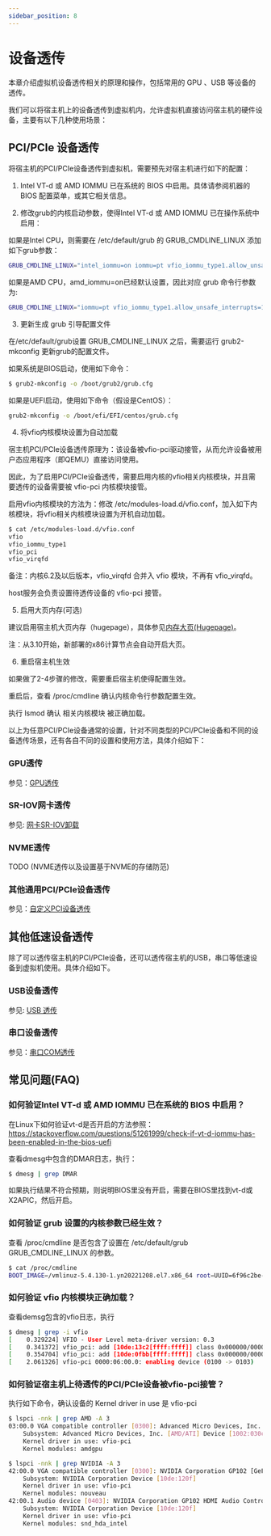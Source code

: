 ```yaml
---
sidebar_position: 8
---
```


# 设备透传

本章介绍虚拟机设备透传相关的原理和操作，包括常用的 GPU 、USB 等设备的透传。

我们可以将宿主机上的设备透传到虚拟机内，允许虚拟机直接访问宿主机的硬件设备，主要有以下几种使用场景：

## PCI/PCIe 设备透传

将宿主机的PCI/PCIe设备透传到虚拟机，需要预先对宿主机进行如下的配置：

1. Intel VT-d 或 AMD IOMMU 已在系统的 BIOS 中启用。具体请参阅机器的 BIOS 配置菜单，或其它相关信息。

2. 修改grub的内核启动参数，使得Intel VT-d 或 AMD IOMMU 已在操作系统中启用：

如果是Intel CPU，则需要在 /etc/default/grub 的 GRUB_CMDLINE_LINUX 添加如下grub参数：
```bash
GRUB_CMDLINE_LINUX="intel_iommu=on iommu=pt vfio_iommu_type1.allow_unsafe_interrupts=1"
```

如果是AMD CPU，amd_iommu=on已经默认设置，因此对应 grub 命令行参数为:

```bash
GRUB_CMDLINE_LINUX="iommu=pt vfio_iommu_type1.allow_unsafe_interrupts=1"
```

3. 更新生成 grub 引导配置文件

在/etc/default/grub设置 GRUB_CMDLINE_LINUX 之后，需要运行 grub2-mkconfig 更新grub的配置文件。

如果系统是BIOS启动，使用如下命令：

```bash
$ grub2-mkconfig -o /boot/grub2/grub.cfg
```

如果是UEFI启动，使用如下命令（假设是CentOS）：

```bash
grub2-mkconfig -o /boot/efi/EFI/centos/grub.cfg
```

4. 将vfio内核模块设置为自动加载

宿主机PCI/PCIe设备透传原理为：该设备被vfio-pci驱动接管，从而允许设备被用户态应用程序（即QEMU）直接访问使用。

因此，为了启用PCI/PCIe设备透传，需要启用内核的vfio相关内核模块，并且需要透传的设备需要被 vfio-pci 内核模块接管。

启用vfio内核模块的方法为：修改 /etc/modules-load.d/vfio.conf，加入如下内核模块，将vfio相关内核模块设置为开机自动加载。

```bash
$ cat /etc/modules-load.d/vfio.conf
vfio
vfio_iommu_type1
vfio_pci
vfio_virqfd
```

备注：内核6.2及以后版本，vfio_virqfd 合并入 vfio 模块，不再有 vfio_virqfd。

host服务会负责设置待透传设备的 vfio-pci 接管。

5. 启用大页内存(可选)

建议启用宿主机大页内存（hugepage），具体参见[内存大页(Hugepage)](../hugepage)。

注：从3.10开始，新部署的x86计算节点会自动开启大页。

6. 重启宿主机生效

如果做了2-4步骤的修改，需要重启宿主机使得配置生效。

重启后，查看 /proc/cmdline 确认内核命令行参数配置生效。

执行 lsmod 确认 相关内核模块 被正确加载。

以上为任意PCI/PCIe设备通常的设置，针对不同类型的PCI/PCIe设备和不同的设备透传场景，还有各自不同的设置和使用方法，具体介绍如下：

### GPU透传

参见：[GPU透传](./gpu)

### SR-IOV网卡透传

参见: [网卡SR-IOV卸载](./sriov)

### NVME透传

TODO (NVME透传以及设置基于NVME的存储防范)

### 其他通用PCI/PCIe设备透传

参见：[自定义PCI设备透传](./custom-pci-devices)

## 其他低速设备透传

除了可以透传宿主机的PCI/PCIe设备，还可以透传宿主机的USB，串口等低速设备到虚拟机使用。具体介绍如下。

### USB设备透传

参见: [USB 透传](./usb-passthrough)

### 串口设备透传

参见：[串口COM透传](./com-passthrough)

## 常见问题(FAQ)

### 如何验证Intel VT-d 或 AMD IOMMU 已在系统的 BIOS 中启用？

在Linux下如何验证vt-d是否开启的方法参照：https://stackoverflow.com/questions/51261999/check-if-vt-d-iommu-has-been-enabled-in-the-bios-uefi

查看dmesg中包含的DMAR日志，执行：

```bash
$ dmesg | grep DMAR
```

如果执行结果不符合预期，则说明BIOS里没有开启，需要在BIOS里找到vt-d或X2APIC，然后开启。

### 如何验证 grub 设置的内核参数已经生效？

查看 /proc/cmdline 是否包含了设置在 /etc/default/grub GRUB_CMDLINE_LINUX 的参数。

```bash
$ cat /proc/cmdline
BOOT_IMAGE=/vmlinuz-5.4.130-1.yn20221208.el7.x86_64 root=UUID=6f96c2be-434d-405e-9b46-ba8877f2a0a9 ro rhgb crashkernel=auto rdblacklist=nouveau hugepagesz=1G vfio_iommu_type1.allow_unsafe_interrupts=1 intel_iommu=on quiet iommu=pt nouveau.modeset=0 net.ifnames=0 default_hugepagesz=1G biosdevnames=0
```

### 如何验证 vfio 内核模块正确加载？

查看demsg包含的vfio日志，执行

```bash
$ dmesg | grep -i vfio
[    0.329224] VFIO - User Level meta-driver version: 0.3
[    0.341372] vfio_pci: add [10de:13c2[ffff:ffff]] class 0x000000/00000000
[    0.354704] vfio_pci: add [10de:0fbb[ffff:ffff]] class 0x000000/00000000
[    2.061326] vfio-pci 0000:06:00.0: enabling device (0100 -> 0103)
```

### 如何验证宿主机上待透传的PCI/PCIe设备被vfio-pci接管？

执行如下命令，确认设备的 Kernel driver in use 是 vfio-pci

```bash
$ lspci -nnk | grep AMD -A 3
03:00.0 VGA compatible controller [0300]: Advanced Micro Devices, Inc. [AMD/ATI] Tonga XT GL [FirePro S7150] [1002:6929]
	Subsystem: Advanced Micro Devices, Inc. [AMD/ATI] Device [1002:030c]
	Kernel driver in use: vfio-pci
	Kernel modules: amdgpu
```

```bash
$ lspci -nnk | grep NVIDIA -A 3
42:00.0 VGA compatible controller [0300]: NVIDIA Corporation GP102 [GeForce GTX 1080 Ti] [10de:1b06] (rev a1)
	Subsystem: NVIDIA Corporation Device [10de:120f]
	Kernel driver in use: vfio-pci
	Kernel modules: nouveau
42:00.1 Audio device [0403]: NVIDIA Corporation GP102 HDMI Audio Controller [10de:10ef] (rev a1)
	Subsystem: NVIDIA Corporation Device [10de:120f]
	Kernel driver in use: vfio-pci
	Kernel modules: snd_hda_intel
```


<IndexDocCardList />
